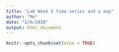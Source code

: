 ```yaml
---
title: "Lab Week 5 time series and a map"
author: "Me"
date: "2/6/2020"
output: html_document
---
```


```r
knitr::opts_chunk$set(echo = TRUE)


```
